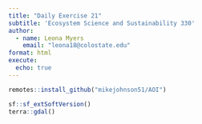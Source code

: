 ```yaml
---
title: "Daily Exercise 21"
subtitle: 'Ecosystem Science and Sustainability 330'
author:
  - name: Leona Myers
    email: "leona18@colostate.edu"
format: html
execute:
  echo: true
---
```

```r
remotes::install_github("mikejohnson51/AOI")
```

```r
sf::sf_extSoftVersion()
terra::gdal()
```

